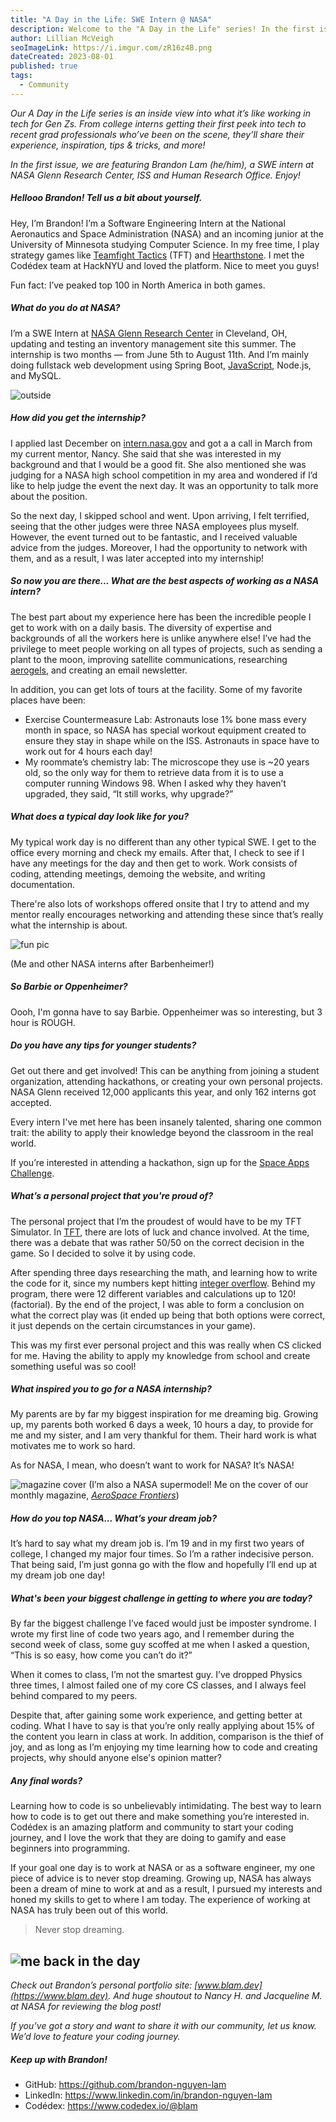 ```yaml
---
title: "A Day in the Life: SWE Intern @ NASA"
description: Welcome to the "A Day in the Life" series! In the first issue, we are spotlighting Brandon Lam, a Computer Science major at the University of Minnesota and a SWE Intern at NASA Glenn Research Center this summer.
author: Lillian McVeigh
seoImageLink: https://i.imgur.com/zR16z4B.png
dateCreated: 2023-08-01
published: true
tags:
  - Community
---
```


_Our A Day in the Life series is an inside view into what it’s like working in tech for Gen Zs. From college interns getting their first peek into tech to recent grad professionals who’ve been on the scene, they’ll share their experience, inspiration, tips & tricks, and more!_

_In the first issue, we are featuring Brandon Lam (he/him), a SWE intern at NASA Glenn Research Center, ISS and Human Research Office. Enjoy!_

##### Hellooo Brandon! Tell us a bit about yourself.

Hey, I’m Brandon! I’m a Software Engineering Intern at the National Aeronautics and Space Administration (NASA) and an incoming junior at the University of Minnesota studying Computer Science. In my free time, I play strategy games like [Teamfight Tactics](https://en.wikipedia.org/wiki/Teamfight_Tactics) (TFT) and [Hearthstone](https://en.wikipedia.org/wiki/Hearthstone). I met the Codédex team at HackNYU and loved the platform. Nice to meet you guys!

Fun fact: I’ve peaked top 100 in North America in both games.

##### What do you do at NASA?

I’m a SWE Intern at [NASA Glenn Research Center](https://en.wikipedia.org/wiki/Glenn_Research_Center) in Cleveland, OH, updating and testing an inventory management site this summer. The internship is two months — from June 5th to August 11th. And I’m mainly doing fullstack web development using Spring Boot, [JavaScript](https://www.codedex.io/javascript), Node.js, and MySQL.

![outside](https://imgur.com/gCSiTkL.png)

##### How did you get the internship?

I applied last December on [intern.nasa.gov](intern.nasa.gov) and got a a call in March from my current mentor, Nancy. She said that she was interested in my background and that I would be a good fit. She also mentioned she was judging for a NASA high school competition in my area and wondered if I’d like to help judge the event the next day. It was an opportunity to talk more about the position.

So the next day, I skipped school and went. Upon arriving, I felt terrified, seeing that the other judges were three NASA employees plus myself. However, the event turned out to be fantastic, and I received valuable advice from the judges. Moreover, I had the opportunity to network with them, and as a result, I was later accepted into my internship!

##### So now you are there... What are the best aspects of working as a NASA intern?

The best part about my experience here has been the incredible people I get to work with on a daily basis. The diversity of expertise and backgrounds of all the workers here is unlike anywhere else! I’ve had the privilege to meet people working on all types of projects, such as sending a plant to the moon, improving satellite communications, researching [aerogels](https://en.wikipedia.org/wiki/Aerogel), and creating an email newsletter.

In addition, you can get lots of tours at the facility. Some of my favorite places have been:

- Exercise Countermeasure Lab: Astronauts lose 1% bone mass every month in space, so NASA has special workout equipment created to ensure they stay in shape while on the ISS. Astronauts in space have to work out for 4 hours each day!
- My roommate’s chemistry lab: The microscope they use is ~20 years old, so the only way for them to retrieve data from it is to use a computer running Windows 98. When I asked why they haven’t upgraded, they said, “It still works, why upgrade?”

##### What does a typical day look like for you?

My typical work day is no different than any other typical SWE. I get to the office every morning and check my emails. After that, I check to see if I have any meetings for the day and then get to work. Work consists of coding, attending meetings, demoing the website, and writing documentation.

There're also lots of workshops offered onsite that I try to attend and my mentor really encourages networking and attending these since that’s really what the internship is about.

![fun pic](https://i.imgur.com/fDXvWSq.png)
<figcaption>(Me and other NASA interns after Barbenheimer!)</figcaption>

##### So Barbie or Oppenheimer?

Oooh, I'm gonna have to say Barbie. Oppenheimer was so interesting, but 3 hour is ROUGH.

##### Do you have any tips for younger students?

Get out there and get involved! This can be anything from joining a student organization, attending hackathons, or creating your own personal projects. NASA Glenn received 12,000 applicants this year, and only 162 interns got accepted. 

Every intern I've met here has been insanely talented, sharing one common trait: the ability to apply their knowledge beyond the classroom in the real world.

If you’re interested in attending a hackathon, sign up for the [Space Apps Challenge](https://www.spaceappschallenge.org).

##### What’s a personal project that you're proud of?

The personal project that I’m the proudest of would have to be my TFT Simulator. In [TFT](https://en.wikipedia.org/wiki/Teamfight_Tactics), there are lots of luck and chance involved. At the time, there was a debate that was rather 50/50 on the correct decision in the game. So I decided to solve it by using code.

After spending three days researching the math, and learning how to write the code for it, since my numbers kept hitting [integer overflow](https://en.wikipedia.org/wiki/Integer_overflow). Behind my program, there were 12 different variables and calculations up to 120! (factorial). By the end of the project, I was able to form a conclusion on what the correct play was (it ended up being that both options were correct, it just depends on the certain circumstances in your game).
 
This was my first ever personal project and this was really when CS clicked for me. Having the ability to apply my knowledge from school and create something useful was so cool!

##### What inspired you to go for a NASA internship?

My parents are by far my biggest inspiration for me dreaming big. Growing up, my parents both worked 6 days a week, 10 hours a day, to provide for me and my sister, and I am very thankful for them. Their hard work is what motivates me to work so hard. 

As for NASA, I mean, who doesn’t want to work for NASA? It’s NASA! 

![magazine cover](https://imgur.com/ZCkG6Oh.png)
(I’m also a NASA supermodel! Me on the cover of our monthly magazine, [_AeroSpace Frontiers_](https://www.nasa.gov/sites/default/files/atoms/files/ps-03787-07_af_july_2023_508v2.pdf))

##### How do you top NASA... What’s your dream job?

It’s hard to say what my dream job is. I’m 19 and in my first two years of college, I changed my major four times. So I’m a rather indecisive person. That being said, I’m just gonna go with the flow and hopefully I’ll end up at my dream job one day!

##### What's been your biggest challenge in getting to where you are today?

By far the biggest challenge I’ve faced would just be imposter syndrome. I wrote my first line of code two years ago, and I remember during the second week of class, some guy scoffed at me when I asked a question, “This is so easy, how come you can’t do it?”

When it comes to class, I’m not the smartest guy. I’ve dropped Physics three times, I almost failed one of my core CS classes, and I always feel behind compared to my peers.

Despite that, after gaining some work experience, and getting better at coding. What I have to say is that you’re only really applying about 15% of the content you learn in class at work. In addition, comparison is the thief of joy, and as long as I’m enjoying my time learning how to code and creating projects, why should anyone else's opinion matter? 

##### Any final words?

Learning how to code is so unbelievably intimidating. The best way to learn how to code is to get out there and make something you’re interested in. Codédex is an amazing platform and community to start your coding journey, and I love the work that they are doing to gamify and ease beginners into programming.

If your goal one day is to work at NASA or as a software engineer, my one piece of advice is to never stop dreaming. Growing up, NASA has always been a dream of mine to work at and as a result, I pursued my interests and honed my skills to get to where I am today. The experience of working at NASA has truly been out of this world.

> Never stop dreaming.

![me back in the day](https://i.imgur.com/HIlddHz.png)
---

_Check out Brandon’s personal portfolio site: ​​​​[www.blam.dev](https://www.blam.dev). And huge shoutout to Nancy H. and Jacqueline M. at NASA for reviewing the blog post!_

_If you’ve got a story and want to share it with our community, let us know. We’d love to feature your coding journey._

##### Keep up with Brandon!

- GitHub: https://github.com/brandon-nguyen-lam
- LinkedIn: https://www.linkedin.com/in/brandon-nguyen-lam
- Codédex: https://www.codedex.io/@blam
